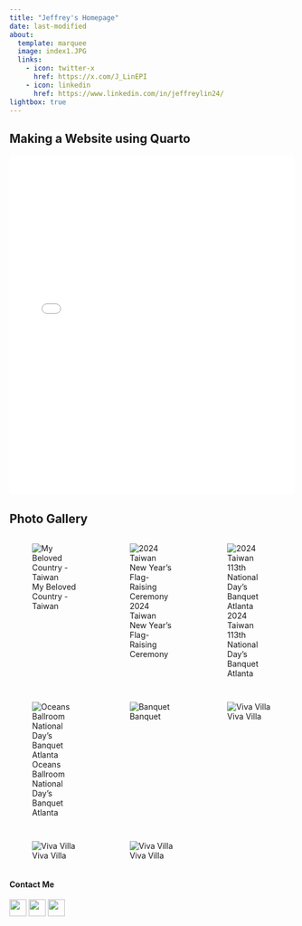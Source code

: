 ```yaml
---
title: "Jeffrey's Homepage"
date: last-modified
about:
  template: marquee
  image: index1.JPG
  links: 
    - icon: twitter-x
      href: https://x.com/J_LinEPI
    - icon: linkedin
      href: https://www.linkedin.com/in/jeffreylin24/
lightbox: true
---
```


<!-- 95% of this will be handled by Quarto for you -->

<!-- <embed src="website-handout.pdf" type="application/pdf" width="100%" height="600px"> -->

## Making a Website using Quarto

<embed src="website-handout.pdf" type="application/pdf" width="100%" height="600px">

## Photo Gallery

::: {style="display: grid;grid-template-columns: repeat(auto-fill, minmax(150px, 1fr));grid-gap: 1em;"}
![My Beloved Country - Taiwan](/images/TWMap.jpg){group="my-gallery"}

![2024 Taiwan New Year's Flag-Raising Ceremony](/images/IMG_0229.JPG){group="my-gallery"}

![2024 Taiwan 113th National Day's Banquet Atlanta](/images/IMG_2613.jpg){group="my-gallery"}

![Oceans Ballroom National Day's Banquet Atlanta](/images/IMG_2636.jpg){group="my-gallery"}

![Banquet](/images/banquet.jpg){group="my-gallery"}

![Viva Villa](/images/IMG_2485.jpg){group="my-gallery"}

![Viva Villa](/images/IMG_2522.jpg){group="my-gallery"}

![Viva Villa](/images/IMG_2560.jpg){group="my-gallery"}
:::

#### Contact Me

<!-- Social Media Icons using css -->

<!-- <div style="text-align: left;"> -->

<!--   <a href="https://x.com/J_LinEPI" target="_blank" style="text-decoration: none;"> -->

<!--     <img src="https://upload.wikimedia.org/wikipedia/commons/b/b7/X_logo.jpg" alt="X" style="width:30px; height:30px; margin-right: 10px;"> -->

<!--   </a> -->

<!--   <a href="https://www.linkedin.com/in/jeffreylin24/" target="_blank" style="text-decoration: none;"> -->

<!--     <img src="https://upload.wikimedia.org/wikipedia/commons/c/ca/LinkedIn_logo_initials.png" alt="LinkedIn" style="width:30px; height:30px; margin-right: 10px;"> -->

<!--   </a> -->

<!--   <a href=" https://github.com/epijlin/jeffrey-website/" target="_blank" style="text-decoration: none;"> -->

<!--     <img src="https://upload.wikimedia.org/wikipedia/commons/c/c2/GitHub_Invertocat_Logo.svg" alt="LinkedIn" style="width:30px; height:30px; margin-right: 10px;"> -->

<!--   </a> -->

<!-- </div> -->

<!-- Social Media Icons using Quarto with some HTML elements for styling -->

::: text-left
[![](https://upload.wikimedia.org/wikipedia/commons/b/b7/X_logo.jpg){width="30" height="30" marin-right="10"}](https://x.com/J_LinEPI){target="_blank" style="text-decoration: none;"} [![](https://upload.wikimedia.org/wikipedia/commons/c/ca/LinkedIn_logo_initials.png){width="30" height="30" margin-right="10"}](https://www.linkedin.com/in/jeffreylin24/){target="_blank" style="text-decoration: none;"} [![](https://upload.wikimedia.org/wikipedia/commons/c/c2/GitHub_Invertocat_Logo.svg){width="30" height="30" margin-right="10"}](https://github.com/epijlin/jeffrey-website/){target="_blank" style="text-decoration: none;"}
:::
